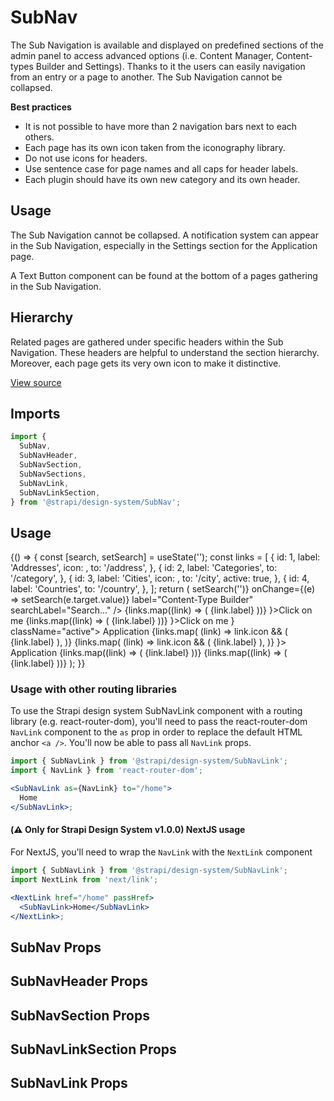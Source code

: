 <!--- SubNav.stories.mdx --->


<Meta title="Design System/Components/SubNav" component={SubNav} />

# SubNav

The Sub Navigation is available and displayed on predefined sections of the admin panel to access advanced options (i.e. Content Manager, Content-types Builder and Settings). Thanks to it the users can easily navigation from an entry or a page to another. The Sub Navigation cannot be collapsed.

**Best practices**

- It is not possible to have more than 2 navigation bars next to each others.
- Each page has its own icon taken from the iconography library.
- Do not use icons for headers.
- Use sentence case for page names and all caps for header labels.
- Each plugin should have its own new category and its own header.

## Usage

The Sub Navigation cannot be collapsed. A notification system can appear in the Sub Navigation, especially in the Settings section for the Application page.

A Text Button component can be found at the bottom of a pages gathering in the Sub Navigation.

## Hierarchy

Related pages are gathered under specific headers within the Sub Navigation. These headers are helpful to understand the section hierarchy. Moreover, each page gets its very own icon to make it distinctive.

[View source](https://github.com/strapi/design-system/tree/main/packages/strapi-design-system/src/SubNav)

## Imports

```js
import {
  SubNav,
  SubNavHeader,
  SubNavSection,
  SubNavSections,
  SubNavLink,
  SubNavLinkSection,
} from '@strapi/design-system/SubNav';
```

## Usage

<Canvas>
  <Story name="base">
    {() => {
      const [search, setSearch] = useState('');
      const links = [
        {
          id: 1,
          label: 'Addresses',
          icon: <ExclamationMarkCircle />,
          to: '/address',
        },
        {
          id: 2,
          label: 'Categories',
          to: '/category',
        },
        {
          id: 3,
          label: 'Cities',
          icon: <Apps />,
          to: '/city',
          active: true,
        },
        {
          id: 4,
          label: 'Countries',
          to: '/country',
        },
      ];
      return (
        <Flex>
          <Box padding={10} style={{ height: '100vh' }} background="neutral200">
            <SubNav ariaLabel="Builder sub nav">
              <SubNavHeader
                searchable
                value={search}
                onClear={() => setSearch('')}
                onChange={(e) => setSearch(e.target.value)}
                label="Content-Type Builder"
                searchLabel="Search..."
              />
              <SubNavSections>
                <SubNavSection label="Collection Type" collapsable badgeLabel={links.length.toString()}>
                  {links.map((link) => (
                    <SubNavLink to={link.to} active={link.active} key={link.id}>
                      {link.label}
                    </SubNavLink>
                  ))}
                </SubNavSection>
                <Box paddingLeft={7} paddingBottom={3}>
                  <TextButton startIcon={<Plus />}>Click on me</TextButton>
                </Box>
                <SubNavSection label="Single Type" collapsable badgeLabel={links.length.toString()}>
                  <SubNavLinkSection label="Default">
                    {links.map((link) => (
                      <SubNavLink to={link.to} subSectionChild={true} key={link.id}>
                        {link.label}
                      </SubNavLink>
                    ))}
                  </SubNavLinkSection>
                </SubNavSection>
                <Box paddingLeft={7}>
                  <TextButton startIcon={<Plus />}>Click on me</TextButton>
                </Box>
              </SubNavSections>
            </SubNav>
          </Box>
          <Box padding={10} style={{ height: '100vh' }} background="neutral200">
            <SubNav ariaLabel="Settings sub nav">
              <SubNavHeader label="Settings" />
              <SubNavSections>
                <SubNavLink to="/blabla" withBullet icon={<Apps />} className="active">
                  Application
                </SubNavLink>
                <SubNavSection label="Global Settings">
                  {links.map(
                    (link) =>
                      link.icon && (
                        <SubNavLink to={link.to} active={link.active} icon={link.icon} key={link.id}>
                          {link.label}
                        </SubNavLink>
                      ),
                  )}
                </SubNavSection>
                <SubNavSection label="Permissions">
                  {links.map(
                    (link) =>
                      link.icon && (
                        <SubNavLink to={link.to} icon={link.icon} key={link.id}>
                          {link.label}
                        </SubNavLink>
                      ),
                  )}
                </SubNavSection>
              </SubNavSections>
            </SubNav>
          </Box>
          <Box padding={10} style={{ height: '100vh' }} background="neutral200">
            <SubNav ariaLabel="Mixed sub nav">
              <SubNavHeader label="Mixed" />
              <SubNavSections>
                <SubNavLink to="/blabla" withBullet icon={<Apps />}>
                  Application
                </SubNavLink>
                <SubNavSection label="Global Settings">
                  <SubNavLinkSection label="Sub section">
                    {links.map((link) => (
                      <SubNavLink
                        to={link.to}
                        active={link.active}
                        icon={link.icon}
                        subSectionChild={true}
                        key={link.id}
                      >
                        {link.label}
                      </SubNavLink>
                    ))}
                  </SubNavLinkSection>
                </SubNavSection>
                <SubNavSection label="Permissions">
                  {links.map((link) => (
                    <SubNavLink to={link.to} icon={link.icon} key={link.id}>
                      {link.label}
                    </SubNavLink>
                  ))}
                </SubNavSection>
              </SubNavSections>
            </SubNav>
          </Box>
        </Flex>
      );
    }}
  </Story>
</Canvas>

### Usage with other routing libraries

To use the Strapi design system SubNavLink component with a routing library (e.g. react-router-dom), you'll need to pass the react-router-dom `NavLink` component to the `as` prop in order to replace the default HTML anchor `<a />`.
You'll now be able to pass all `NavLink` props.

```jsx
import { SubNavLink } from '@strapi/design-system/SubNavLink';
import { NavLink } from 'react-router-dom';

<SubNavLink as={NavLink} to="/home">
  Home
</SubNavLink>;
```

#### (⚠️ Only for Strapi Design System v1.0.0) NextJS usage

For NextJS, you'll need to wrap the `NavLink` with the `NextLink` component

```jsx
import { SubNavLink } from '@strapi/design-system/SubNavLink';
import NextLink from 'next/link';

<NextLink href="/home" passHref>
  <SubNavLink>Home</SubNavLink>
</NextLink>;
```

## SubNav Props

<ArgsTable of={SubNav} />

## SubNavHeader Props

<ArgsTable of={SubNavHeader} />

## SubNavSection Props

<ArgsTable of={SubNavSection} />

## SubNavLinkSection Props

<ArgsTable of={SubNavLinkSection} />

## SubNavLink Props

<ArgsTable of={SubNavLink} />
